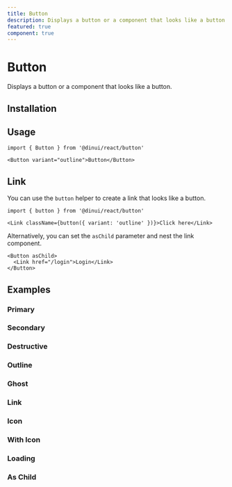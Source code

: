 ```yaml
---
title: Button
description: Displays a button or a component that looks like a button.
featured: true
component: true
---
```


# Button

Displays a button or a component that looks like a button.


<Example path="ui/button-demo" />

## Installation


<ComponentInstallationGuide path="ui/button" />

## Usage

```tsx
import { Button } from '@dinui/react/button'
```

```tsx
<Button variant="outline">Button</Button>
```

## Link

You can use the `button` helper to create a link that looks like a button.

```tsx
import { button } from '@dinui/react/button'
```

```tsx
<Link className={button({ variant: 'outline' })}>Click here</Link>
```

Alternatively, you can set the `asChild` parameter and nest the link component.

```tsx
<Button asChild>
  <Link href="/login">Login</Link>
</Button>
```

## Examples

### Primary

<Example path="ui/button-demo" />

### Secondary

<Example path="ui/button-secondary" />

### Destructive

<Example path="ui/button-destructive" />

### Outline

<Example path="ui/button-outline" />

### Ghost

<Example path="ui/button-ghost" />

### Link

<Example path="ui/button-link" />

### Icon

<Example path="ui/button-icon" />

### With Icon

<Example path="ui/button-with-icon" />

### Loading

<Example path="ui/button-loading" />

### As Child

<Example path="ui/button-as-child" />
